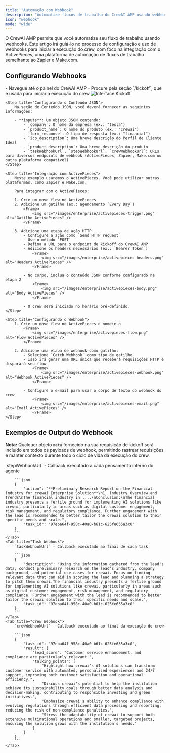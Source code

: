 ```yaml
---
title: "Automação com Webhook"
description: "Automatize fluxos de trabalho do CrewAI AMP usando webhooks com plataformas como ActivePieces, Zapier e Make.com"
icon: "webhook"
mode: "wide"
---
```


O CrewAI AMP permite que você automatize seu fluxo de trabalho usando webhooks. Este artigo irá guiá-lo no processo de configuração e uso de webhooks para iniciar a execução do crew, com foco na integração com o ActivePieces, uma plataforma de automação de fluxos de trabalho semelhante ao Zapier e Make.com.

## Configurando Webhooks

<Steps>
    <Step title="Acessando a Interface de Kickoff">
        - Navegue até o painel do CrewAI AMP
        - Procure pela seção `/kickoff`, que é usada para iniciar a execução do crew
            <Frame>
                <img src="/images/enterprise/kickoff-interface.png" alt="Interface Kickoff" />
            </Frame>
    </Step>

    <Step title="Configurando o Conteúdo JSON">
        Na seção de Conteúdo JSON, você deverá fornecer as seguintes informações:

        - **inputs**: Um objeto JSON contendo:
            - `company`: O nome da empresa (ex.: "tesla")
            - `product_name`: O nome do produto (ex.: "crewai")
            - `form_response`: O tipo de resposta (ex.: "financial")
            - `icp_description`: Uma breve descrição do Perfil de Cliente Ideal
            - `product_description`: Uma breve descrição do produto
            - `taskWebhookUrl`, `stepWebhookUrl`, `crewWebhookUrl`: URLs para diversos endpoints de webhook (ActivePieces, Zapier, Make.com ou outra plataforma compatível)
    </Step>

    <Step title="Integração com ActivePieces">
        Neste exemplo usaremos o ActivePieces. Você pode utilizar outras plataformas, como Zapier e Make.com.

        Para integrar com o ActivePieces:

        1. Crie um novo flow no ActivePieces
        2. Adicione um gatilho (ex.: agendamento `Every Day`)
            <Frame>
                <img src="/images/enterprise/activepieces-trigger.png" alt="Gatilho ActivePieces" />
            </Frame>

        3. Adicione uma etapa de ação HTTP
            - Configure a ação como `Send HTTP request`
            - Use o método `POST`
            - Defina a URL para o endpoint de kickoff do CrewAI AMP
            - Adicione os headers necessários (ex.: `Bearer Token`)
                <Frame>
                    <img src="/images/enterprise/activepieces-headers.png" alt="Headers ActivePieces" />
                </Frame>

            - No corpo, inclua o conteúdo JSON conforme configurado na etapa 2
                <Frame>
                    <img src="/images/enterprise/activepieces-body.png" alt="Body ActivePieces" />
                </Frame>

            - O crew será iniciado no horário pré-definido.
    </Step>

    <Step title="Configurando o Webhook">
        1. Crie um novo flow no ActivePieces e nomeie-o
            <Frame>
                <img src="/images/enterprise/activepieces-flow.png" alt="Flow ActivePieces" />
            </Frame>

        2. Adicione uma etapa de webhook como gatilho:
            - Selecione `Catch Webhook` como tipo de gatilho
            - Isso irá gerar uma URL única que receberá requisições HTTP e disparará seu flow
                <Frame>
                    <img src="/images/enterprise/activepieces-webhook.png" alt="Webhook ActivePieces" />
                </Frame>

            - Configure o e-mail para usar o corpo de texto do webhook do crew
                <Frame>
                    <img src="/images/enterprise/activepieces-email.png" alt="Email ActivePieces" />
                </Frame>
    </Step>
</Steps>

## Exemplos de Output do Webhook

**Nota:** Qualquer objeto `meta` fornecido na sua requisição de kickoff será incluído em todos os payloads de webhook, permitindo rastrear requisições e manter contexto durante todo o ciclo de vida da execução do crew.

<Tabs>
    <Tab title="Step Webhook">
        `stepWebhookUrl` - Callback executado a cada pensamento interno do agente

        ```json
        {
            "action": "**Preliminary Research Report on the Financial Industry for crewai Enterprise Solution**\n1. Industry Overview and Trends\nThe financial industry in ....\nConclusion:\nThe financial industry presents a fertile ground for implementing AI solutions like crewai, particularly in areas such as digital customer engagement, risk management, and regulatory compliance. Further engagement with the lead is recommended to better tailor the crewai solution to their specific needs and scale.",
            "task_id": "97eba64f-958c-40a0-b61c-625fe635a3c0"
        }
        ```
    </Tab>
    <Tab title="Task Webhook">
        `taskWebhookUrl` - Callback executado ao final de cada task

        ```json
        {
            "description": "Using the information gathered from the lead's data, conduct preliminary research on the lead's industry, company background, and potential use cases for crewai. Focus on finding relevant data that can aid in scoring the lead and planning a strategy to pitch them crewai.The financial industry presents a fertile ground for implementing AI solutions like crewai, particularly in areas such as digital customer engagement, risk management, and regulatory compliance. Further engagement with the lead is recommended to better tailor the crewai solution to their specific needs and scale.",
            "task_id": "97eba64f-958c-40a0-b61c-625fe635a3c0"
        }
        ```
    </Tab>
    <Tab title="Crew Webhook">
        `crewWebhookUrl` - Callback executado ao final da execução do crew

        ```json
        {
            "task_id": "97eba64f-958c-40a0-b61c-625fe635a3c0",
            "result": {
                "lead_score": "Customer service enhancement, and compliance are particularly relevant.",
                "talking_points": [
                    "Highlight how crewai's AI solutions can transform customer service with automated, personalized experiences and 24/7 support, improving both customer satisfaction and operational efficiency.",
                    "Discuss crewai's potential to help the institution achieve its sustainability goals through better data analysis and decision-making, contributing to responsible investing and green initiatives.",
                    "Emphasize crewai's ability to enhance compliance with evolving regulations through efficient data processing and reporting, reducing the risk of non-compliance penalties.",
                    "Stress the adaptability of crewai to support both extensive multinational operations and smaller, targeted projects, ensuring the solution grows with the institution's needs."
                ]
            }
        }
        ```
    </Tab>
</Tabs>
